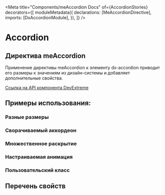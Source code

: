 


<Meta
  title="Components/meAccordion Docs"
  of={AccordionStories}
  decorators={[
    moduleMetadata({
      declarations: [MeAccordionDirective],
      imports: [DxAccordionModule],
    }),
    ]}
/>

# Accordion

## Директива meAccordion

Применение директивы meAccordion к элементу dx-accordion приводит его размеры к значениям из дизайн-системы и добавляет дополнительные свойства.

[Ссылка на API компонента DevExtreme](https://js.devexpress.com/Documentation/ApiReference/UI_Components/dxAccordion/)

<Story of={AccordionStories.Default} />
<Controls of={AccordionStories.Default} />

## Примеры использования:

### Разные размеры

<Canvas>
  <Story of={AccordionStories.Small} />
  <Story of={AccordionStories.Default} />
  <Story of={AccordionStories.Large} />
</Canvas>

### Сворачиваемый аккордеон

<Canvas>
  <Story of={AccordionStories.Collapsible} />
</Canvas>

### Множественное раскрытие

<Canvas>
  <Story of={AccordionStories.Multiple} />
</Canvas>

### Настраиваемая анимация

<Canvas>
  <Story of={AccordionStories.CustomAnimation} />
</Canvas>

### Пользовательский класс

<Canvas>
  <Story of={AccordionStories.CustomClass} />
</Canvas>

## Перечень свойств

<Controls of={AccordionStories.Default} />
